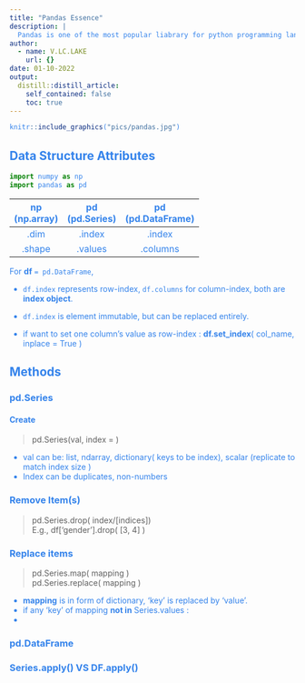 ```yaml
---
title: "Pandas Essence"
description: |
  Pandas is one of the most popular liabrary for python programming langauge to deal with data transformation and preparation. It is impossible to remember all methods available, but definitely useful and wise to know the essence. 
author:
  - name: V.LC.LAKE
    url: {}
date: 01-10-2022
output:
  distill::distill_article:
    self_contained: false
    toc: true
---
```

<style>
#TOC {
  color: #3483eb;
  font-family: Agency FB;
  font-size: 20px;
}
body{
  color: #3483eb;
}
</style>

```r
knitr::include_graphics("pics/pandas.jpg")
```

## Data Structure Attributes

```python
import numpy as np
import pandas as pd
```

| np<br>(np.array) | pd<br>(pd.Series) | pd<br>(pd.DataFrame) |
|:----------------:|:-----------------:|:--------------------:|
| .dim             | .index            | .index               |
| .shape           | .values           | .columns             |

For **df** `= pd.DataFrame`,    

- `df.index` represents row-index, `df.columns` for column-index, both are **index object**.

- `df.index` is element immutable, but can be replaced entirely.

- if want to set one column's value as row-index : **df.set_index**( col_name, inplace = True  )

## Methods

### pd.Series   

#### Create

> pd.Series(val, index = )

- val can be: 
list, ndarray, dictionary( keys to be index), scalar (replicate to match index size )    
- Index can be duplicates, non-numbers    

### Remove Item(s)

> pd.Series.drop( index/[indices])   
E.g., df['gender'].drop( [3, 4] )

### Replace items   

> pd.Series.map( mapping )     
  pd.Series.replace( mapping )

- **mapping** is in form of dictionary, 'key' is replaced by 'value'.   
- if any 'key' of mapping **not in** Series.values :    
 - 

### pd.DataFrame


### Series.apply() VS DF.apply()

